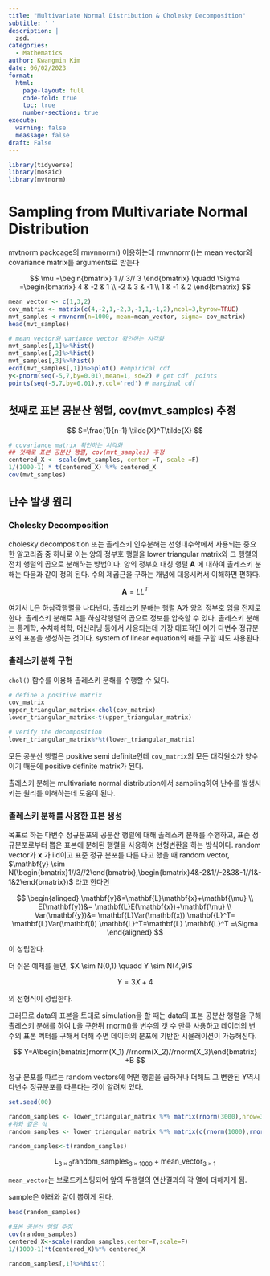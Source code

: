 ```yaml
---
title: "Multivariate Normal Distribution & Cholesky Decomposition"
subtitle: ' '
description: |
  zsd.
categories:
  - Mathematics
author: Kwangmin Kim
date: 06/02/2023
format: 
  html:
    page-layout: full
    code-fold: true
    toc: true
    number-sections: true
execute:
  warning: false
  meassage: false
draft: False
---
```


```r
library(tidyverse)
library(mosaic)
library(mvtnorm)

```

# Sampling from Multivariate Normal Distribution

mvtnorm packcage의 rmvnnorm() 이용하는데 rmvnnorm()는 mean vector와 covariance matrix를 arguments로 받는다

$$
\mu =\begin{bmatrix} 1 // 3// 3 \end{bmatrix} \quadd \Sigma =\begin{bmatrix} 4 & -2 & 1 \\ -2 & 3 & -1 \\ 1 & -1 & 2 \end{bmatrix}
$$

```r
mean_vector <- c(1,3,2)
cov_matrix <- matrix(c(4,-2,1,-2,3,-1,1,-1,2),ncol=3,byrow=TRUE)
mvt_samples <-rmvnorm(n=1000, mean=mean_vector, sigma= cov_matrix)
head(mvt_samples)

# mean vector와 variance vector 확인하는 시각화
mvt_samples[,1]%>%hist()
mvt_samples[,2]%>%hist()
mvt_samples[,3]%>%hist()
ecdf(mvt_samples[,1])%>%plot() #empirical cdf
y<-pnorm(seq(-5,7,by=0.01),mean=1, sd=2) # get cdf  points
points(seq(-5,7,by=0.01),y,col='red') # marginal cdf
```

## 첫째로 표본 공분산 행렬, cov(mvt_samples) 추정

$$
S=\frac{1}{n-1} \tilde{X}^T\tilde{X}
$$

```r
# covariance matrix 확인하는 시각화
## 첫째로 표본 공분산 행렬, cov(mvt_samples) 추정
centered_X <- scale(mvt_samples, center =T, scale =F)
1/(1000-1) * t(centered_X) %*% centered_X
cov(mvt_samples)
```

## 난수 발생 원리

### Cholesky Decomposition

cholesky decomposition 또는 촐레스키 인수분해는 선형대수학에서 사용되는 중요한 알고리즘 중 하나로 이는 양의 정부호 행렬을 lower triangular matrix와 그 행렬의 전치 행렬의 곱으로 분해하는 방법이다. 양의 정부호 대칭 행렬 $\mathbf{A}$ 에 대하여 촐레스키 분해는 다음과 같이 정의 된다. 수의 제곱근을 구하는 개념에 대응시켜서 이해하면 편하다.

$$
\mathbf{A} = LL^T
$$

여기서 L은 하삼각행렬을 나타낸다. 촐레스키 분해는 행렬 A가 양의 정부호 임을 전제로 한다. 촐레스키 분해로 A를 하삼각행렬의 곱으로 정보를 압축할 수 있다.
촐레스키 분해는 통계학, 수치해석학, 머신러닝 등에서 사용되는데 가장 대표적인 예가 다변수 정규분포의 표본을 생성하는 것이다. system of linear equation의 해를 구할 때도 사용된다. 

### 촐레스키 분해 구현

`chol()` 함수를 이용해 촐레스키 분해를 수행할 수 있다. 

```r
# define a positive matrix
cov_matrix
upper_triangular_matrix<-chol(cov_matrix)
lower_triangular_matrix<-t(upper_triangular_matrix)

# verify the decomposition
lower_triangular_matrix%*%t(lower_triangular_matrix)
```

모든 공분산 행렬은 positive semi definite인데 `cov_matrix`의 모든 대각원소가 양수이기 때문에 positive definite matrix가 된다.

촐레스키 분해는 multivariate normal distribution에서 sampling하여 난수를 발생시키는 원리를 이해하는데 도움이 된다.

### 촐레스키 분해를 사용한 표본 생성

목표로 하는 다변수 정규분포의 공분산  행렬에 대해 촐레스키 분해를 수행하고, 표준 정규분포로부터 뽑은 표본에 분해된 행렬을 사용하여 선형변환을 하는 방식이다. random vector가 $\mathbf{x}$ 가 iid이고 표준 정규 분포를 따른 다고 했을 때 
random vector, $\mathbf{y} \sim N(\begin{bmatrix}1//3//2\end{bmatrix},\begin{bmatrix}4&-2&1//-2&3&-1//1&-1&2\end{bmatrix})$ 라고 한다면

$$
\begin{alinged}
  \mathbf{y}&=\mathbf{L}\mathbf{x}+\mathbf{\mu} \\
  E(\mathbf{y})&= \mathbf{L}E(\mathbf{x})+\mathbf{\mu} \\
  Var(\mathbf{y})&= \mathbf{L}Var(\mathbf(x)) \mathbf{L}^T= \mathbf{L}Var(\mathbf(I)) \mathbf{L}^T=\mathbf{L} \mathbf{L}^T =\Sigma
\end{aligned}
$$

이 성립한다.

더 쉬운 예제를 들면, $X \sim N(0,1) \quadd Y \sim N(4,9)$

$$
Y=3X+4
$$

의 선형식이 성립한다.

그러므로 data의 표본을 토대로 simulation을 할 때는 data의 표본 공분산 행렬을 구해 촐레스키 분해를 하여 L을 구한뒤 rnorm()을 변수의 갯 수 만큼 사용하고 데이터의 변수의 표본 벡터를 구해서 더해 주면 데이터의 분포에 기반한 시뮬래이션이 가능해진다.

:::{.callout-tips}

$$
Y=A\begin{bmatrix}rnorm(X_1) //rnorm(X_2)//rnorm(X_3)\end{bmatrix} +B
$$

정규 분포를 따르는 random vectors에 어떤 행렬을 곱하거나 더해도 그 변환된 Y역시 다변수 정규분포를 따른다는 것이 알려져 있다.

:::


```r
set.seed(00)

random_samples <- lower_triangular_matrix %*% matrix(rnorm(3000),nrow=3,ncol=1000) + mean_vector
#위와 같은 식
random_samples <- lower_triangular_matrix %*% matrix(c(rnorm(1000),rnorm(1000),rnorm(1000)),nrow=3,ncol=1000) + mean_vector

random_samples<-t(random_samples)
```


$$
\mathbf{L}_{3 \times 3} \text{random_samples}_{3 \times 1000} + \text{mean_vector}_{3\times 1} 
$$

`mean_vector`는 브로드캐스팅되어 앞의 두행렬의 연산결과의 각 열에 더해지게 됨.

sample은 아래와 같이 뽑히게 된다.

```r
head(random_samples)

#표본 공분산 행렬 추정
cov(random_samples)
centered_X<-scale(random_samples,center=T,scale=F)
1/(1000-1)*t(centered_X)%*% centered_X

random_samples[,1]%>%hist()
```